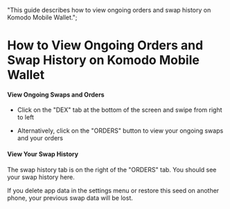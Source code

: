   "This guide describes how to view ongoing orders and swap history on Komodo Mobile Wallet.";


# How to View Ongoing Orders and Swap History on Komodo Mobile Wallet

#### View Ongoing Swaps and Orders

*   Click on the "DEX" tab at the bottom of the screen and swipe from right to left

*   Alternatively, click on the "ORDERS" button to view your ongoing swaps and your orders

<OptimizedImage title=" How to View Ongoing Orders and Swap History on Komodo Mobile Wallet" src={howToViewOngoingOrder1} alt=" How to View Ongoing Orders and Swap History on Komodo Mobile Wallet" />

#### View Your Swap History

The swap history tab is on the right of the "ORDERS" tab. You should see your swap history here.

<Note>
  If you delete app data in the settings menu or restore this seed on another
  phone, your previous swap data will be lost.
</Note>

<OptimizedImage title=" How to View Ongoing Orders and Swap History on Komodo Mobile Wallet" src={howToViewOngoingOrder2} alt=" How to View Ongoing Orders and Swap History on Komodo Mobile Wallet" />
